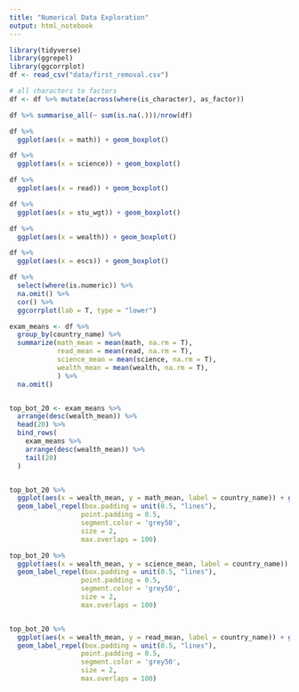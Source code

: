 ```yaml
---
title: "Numerical Data Exploration"
output: html_notebook
---
```


```r
library(tidyverse)
library(ggrepel)
library(ggcorrplot)
df <- read_csv("data/first_removal.csv")

# all characters to factors
df <- df %>% mutate(across(where(is_character), as_factor))
```



```r
df %>% summarise_all(~ sum(is.na(.)))/nrow(df)
```



```r
df %>%
  ggplot(aes(x = math)) + geom_boxplot()

df %>%
  ggplot(aes(x = science)) + geom_boxplot()

df %>%
  ggplot(aes(x = read)) + geom_boxplot()

df %>%
  ggplot(aes(x = stu_wgt)) + geom_boxplot()

df %>%
  ggplot(aes(x = wealth)) + geom_boxplot()

df %>%
  ggplot(aes(x = escs)) + geom_boxplot()
```


```r
df %>%
  select(where(is.numeric)) %>%
  na.omit() %>%
  cor() %>%
  ggcorrplot(lab = T, type = "lower")
```

```r
exam_means <- df %>%
  group_by(country_name) %>%
  summarize(math_mean = mean(math, na.rm = T),
            read_mean = mean(read, na.rm = T),
            science_mean = mean(science, na.rm = T),
            wealth_mean = mean(wealth, na.rm = T),
            ) %>%
  na.omit()


top_bot_20 <- exam_means %>%
  arrange(desc(wealth_mean)) %>%
  head(20) %>%
  bind_rows(
    exam_means %>%
    arrange(desc(wealth_mean)) %>%
    tail(20)
  ) 


top_bot_20 %>%
  ggplot(aes(x = wealth_mean, y = math_mean, label = country_name)) + geom_point() + 
  geom_label_repel(box.padding = unit(0.5, "lines"), 
                  point.padding = 0.5,
                  segment.color = 'grey50',
                  size = 2,
                  max.overlaps = 100)

top_bot_20 %>%
  ggplot(aes(x = wealth_mean, y = science_mean, label = country_name)) + geom_point() + 
  geom_label_repel(box.padding = unit(0.5, "lines"), 
                  point.padding = 0.5,
                  segment.color = 'grey50',
                  size = 2,
                  max.overlaps = 100)


top_bot_20 %>%
  ggplot(aes(x = wealth_mean, y = read_mean, label = country_name)) + geom_point() + 
  geom_label_repel(box.padding = unit(0.5, "lines"), 
                  point.padding = 0.5,
                  segment.color = 'grey50',
                  size = 2,
                  max.overlaps = 100)
```


